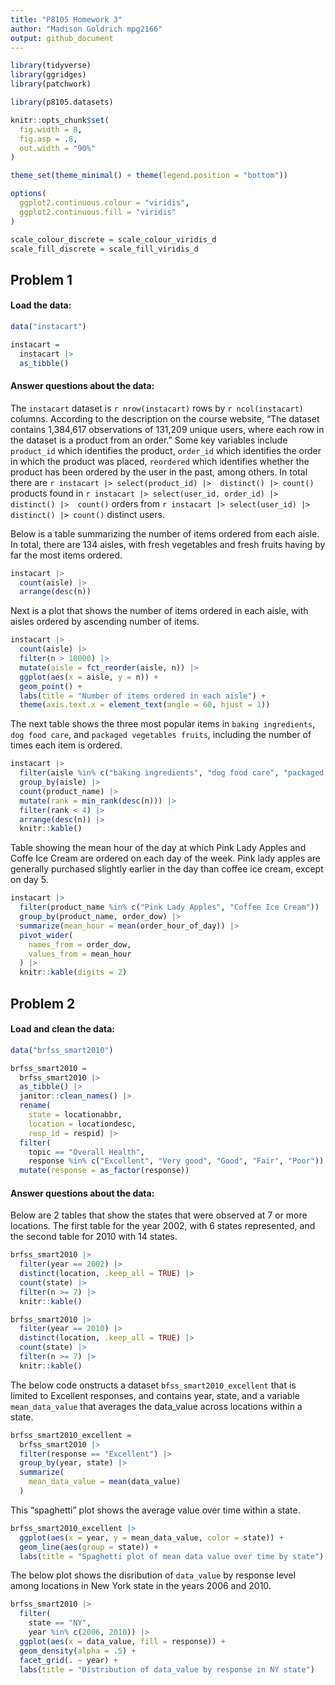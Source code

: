 ```yaml
---
title: "P8105 Homework 3"
author: "Madison Goldrich mpg2166"
output: github_document
---
```


```r
library(tidyverse)
library(ggridges)
library(patchwork)

library(p8105.datasets)

knitr::opts_chunk$set(
  fig.width = 8,
  fig.asp = .8,
  out.width = "90%"
)

theme_set(theme_minimal() + theme(legend.position = "bottom"))

options(
  ggplot2.continuous.colour = "viridis",
  ggplot2.continuous.fill = "viridis"
)

scale_colour_discrete = scale_colour_viridis_d
scale_fill_discrete = scale_fill_viridis_d
```


## Problem 1

#### Load the data:

```r
data("instacart")

instacart =
  instacart |> 
  as_tibble()
```

#### Answer questions about the data: 

The `instacart` dataset is `r nrow(instacart)` rows by `r ncol(instacart)` columns. According to the description on the course website, "The dataset contains 1,384,617 observations of 131,209 unique users, where each row in the dataset is a product from an order." Some key variables include `product_id` which identifies the product, `order_id` which identifies the order in which the product was placed, `reordered` which identifies whether the product has been ordered by the user in the past, among others. In total there are `r instacart |> select(product_id) |>  distinct() |> count()` products found in `r instacart |> select(user_id, order_id) |>  distinct() |>  count()` orders from `r instacart |> select(user_id) |> distinct() |> count()` distinct users.

Below is a table summarizing the number of items ordered from each aisle. In total, there are 134 aisles, with fresh vegetables and fresh fruits having by far the most items ordered.

```r
instacart |> 
  count(aisle) |> 
  arrange(desc(n))
```

Next is a plot that shows the number of items ordered in each aisle, with aisles ordered by ascending number of items.

```r
instacart |> 
  count(aisle) |> 
  filter(n > 10000) |> 
  mutate(aisle = fct_reorder(aisle, n)) |> 
  ggplot(aes(x = aisle, y = n)) +
  geom_point() +
  labs(title = "Number of items ordered in each aisle") +
  theme(axis.text.x = element_text(angle = 60, hjust = 1))
```

The next table shows the three most popular items in `baking ingredients`, `dog food care`, and `packaged vegetables fruits`, including the number of times each item is ordered.

```r
instacart |> 
  filter(aisle %in% c("baking ingredients", "dog food care", "packaged vegetables fruits")) |> 
  group_by(aisle) |> 
  count(product_name) |> 
  mutate(rank = min_rank(desc(n))) |> 
  filter(rank < 4) |> 
  arrange(desc(n)) |> 
  knitr::kable()
```

Table showing the mean hour of the day at which Pink Lady Apples and Coffe Ice Cream are ordered on each day of the week. Pink lady apples are generally purchased slightly earlier in the day than coffee ice cream, except on day 5.

```r
instacart |> 
  filter(product_name %in% c("Pink Lady Apples", "Coffee Ice Cream")) |> 
  group_by(product_name, order_dow) |> 
  summarize(mean_hour = mean(order_hour_of_day)) |> 
  pivot_wider(
    names_from = order_dow,
    values_from = mean_hour
  ) |> 
  knitr::kable(digits = 2)
```


## Problem 2

#### Load and clean the data:

```r
data("brfss_smart2010")

brfss_smart2010 = 
  brfss_smart2010 |> 
  as_tibble() |> 
  janitor::clean_names() |> 
  rename(
    state = locationabbr, 
    location = locationdesc,
    resp_id = respid) |> 
  filter(
    topic == "Overall Health",
    response %in% c("Excellent", "Very good", "Good", "Fair", "Poor")) |> 
  mutate(response = as_factor(response))
```

#### Answer questions about the data:

Below are 2 tables that show the states that were observed at 7 or more locations. The first table for the year 2002, with 6 states represented, and the second table for 2010 with 14 states.

```r
brfss_smart2010 |> 
  filter(year == 2002) |> 
  distinct(location, .keep_all = TRUE) |> 
  count(state) |> 
  filter(n >= 7) |> 
  knitr::kable()

brfss_smart2010 |> 
  filter(year == 2010) |> 
  distinct(location, .keep_all = TRUE) |> 
  count(state) |> 
  filter(n >= 7) |> 
  knitr::kable()
```

The below code onstructs a dataset `bfss_smart2010_excellent` that is limited to Excellent responses, and contains year, state, and a variable `mean_data_value` that averages the data_value across locations within a state. 

```r
brfss_smart2010_excellent =
  brfss_smart2010 |> 
  filter(response == "Excellent") |> 
  group_by(year, state) |> 
  summarize(
    mean_data_value = mean(data_value)
  )
```

This "spaghetti" plot shows the average value over time within a state.

```r
brfss_smart2010_excellent |> 
  ggplot(aes(x = year, y = mean_data_value, color = state)) +
  geom_line(aes(group = state)) +
  labs(title = "Spaghetti plot of mean data value over time by state")
```

The below plot shows the disribution of `data_value` by response level among locations in New York state in the years 2006 and 2010.

```r
brfss_smart2010 |> 
  filter(
    state == "NY",
    year %in% c(2006, 2010)) |> 
  ggplot(aes(x = data_value, fill = response)) +
  geom_density(alpha = .5) +
  facet_grid(. ~ year) +
  labs(title = "Distribution of data_value by response in NY state")
```



